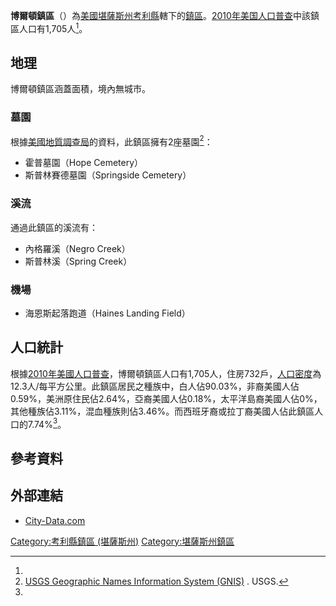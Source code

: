 {{noteTA
|G1=USState
}}
{{Infobox settlement
|official_name = 博爾頓鎮區
|native_name = Bolton Township
|settlement_type = 鎮區
|image_map = Map highlighting Bolton Township, Cowley County, Kansas.svg
|map_caption = 博爾頓鎮區在考利縣的位置
|coordinates_display = inline,title
|coordinates_region = US-KS
|subdivision_type = [[世界政區索引|國家]]
|subdivision_name = [[美国|美国]]
|subdivision_type1 = [[美國行政區劃|州]]
|subdivision_name1 = [[堪薩斯州|堪薩斯州]]
|subdivision_type2 = [[堪薩斯州行政區劃|縣]]
|subdivision_name2 = [[考利縣_(堪薩斯州)|考利縣]]
|area_total_km2 = 138.57
|area_land_km2 = 135.12
|area_water_km2 = 3.44
|area_total_sq_mi =
|area_land_sq_mi =
|area_water_sq_mi =
|area_water_percent = 2.19
|population_as_of = [[2010年美国人口普查|2010]]
|population_footnotes = <ref name="Census 2010">{{cite web| url=http://factfinder2.census.gov| title=Race, Hispanic or Latino, Age, and Housing Occupancy: 2010 Census Redistricting Data, Bolton township, Cowley County, Kansas| publisher=U.S. Census Bureau, American FactFinder 2| accessdate=2016-05-24| archive-date=2013-09-11| archive-url=https://web.archive.org/web/20130911234518/http://factfinder2.census.gov/| dead-url=no}}</ref>
|population_total = 1705
|population_density_km2 = auto
|elevation_footnotes = 
|elevation_m = 343
|elevation_ft = 1125
|latd = 37
|latm = 02
|lats = 00
|latNS = N
|longd = 97
|longm = 03
|longs = 41
|longEW = W
|postal_code_type =
|postal_code = 
|blank_name = [[聯邦資料處理標準|FIPS代碼]]
|blank_info = 20-07875
|blank1_name = [[地名信息系统|GNIS編號]] 
|blank1_info = [http://geonames.usgs.gov/pls/gnispublic/f?p=gnispq:3:::NO::P3_FID:0470045 0470045]
|website = 
|footnotes = 
}}

'''博爾頓鎮區'''（{{lang-en|'''Bolton Township'''}}）為[[美國|美國]][[堪薩斯州|堪薩斯州]][[考利縣_(堪薩斯州)|考利縣]]轄下的[[行政鎮區|鎮區]]。[[2010年美国人口普查|2010年美国人口普查]]中該鎮區人口有1,705人<ref name="Census 2010"/>。

==地理==
博爾頓鎮區涵蓋面積{{convert|138.57|km2|sqmi}}，境內無城市。

===墓園===
根據[[美國地質調查局|美國地質調查局]]的資料，此鎮區擁有2座墓園<ref>[http://geonames.usgs.gov/domestic/index.html USGS Geographic Names Information System (GNIS)] {{Wayback|url=http://geonames.usgs.gov/domestic/index.html |date=20190428150204 }}. USGS.</ref>：
*霍普墓園（Hope Cemetery）
*斯普林賽德墓園（Springside Cemetery）

===溪流===
通過此鎮區的溪流有：
*內格羅溪（Negro Creek）
*斯普林溪（Spring Creek）

===機場===
*海恩斯起落跑道（Haines Landing Field）

==人口統計==
根據[[2010年美國人口普查|2010年美國人口普查]]，博爾頓鎮區人口有1,705人，住房732戶，[[人口密度|人口密度]]為12.3人/每平方公里。此鎮區居民之種族中，白人佔90.03%，非裔美國人佔0.59%，美洲原住民佔2.64%，亞裔美國人佔0.18%，太平洋島裔美國人佔0%，其他種族佔3.11%，混血種族則佔3.46%。而西班牙裔或拉丁裔美國人佔此鎮區人口的7.74%<ref name="Census 2010"/>。

==參考資料==
{{reflist}}

==外部連結==
*[http://www.city-data.com/township/Bolton-Cowley-KS.html City-Data.com] {{Wayback|url=http://www.city-data.com/township/Bolton-Cowley-KS.html |date=20170422153848 }}

{{考利縣 (堪薩斯州)}}

{{DEFAULTSORT:Bolton}}
[[Category:考利縣鎮區_(堪薩斯州)|Category:考利縣鎮區 (堪薩斯州)]]
[[Category:堪薩斯州鎮區|Category:堪薩斯州鎮區]]
